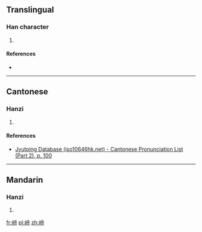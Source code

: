 ==Translingual==

===Han character===
{{Han char|rn=46|rad=山|as=09|sn=12|four=|canj=山竹人戈 (UHOI)|ids=⿰[[山]][[待]]}}

# {{defn|Han|sort=山09}}

====References====
* {{Han ref|kx=0315.340|dkj=08258|dj=0616.240|hdz=10787.160|uh=5D3B|ud=23867}}

----

==Cantonese==

===Hanzi===
{{yue-hanzi|jyut=[[zi6]]|y=ji6}}

# {{defn|lang=yue|sort=山09}}

====References====
* [http://www.iso10646hk.net/jp/document/download.jsp Jyutping Database (iso10646hk.net) - Cantonese Pronunciation List (Part 2), p. 100]

----

==Mandarin==

===Hanzi===
{{cmn-hanzi|pin=[[zhì]] ([[zhi4]])|wg=chih<sup>4</sup>}}

# {{defn|lang=cmn|sort=山09}}

[[fr:崻]]
[[pl:崻]]
[[zh:崻]]